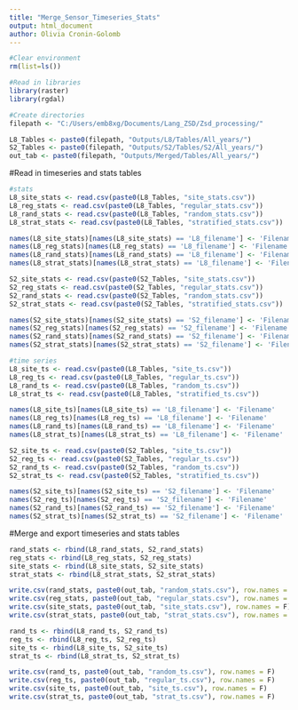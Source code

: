 ---
title: "Merge_Sensor_Timeseries_Stats"
output: html_document
author: Olivia Cronin-Golomb
---

```{r setup, include=FALSE}
#Clear environment
rm(list=ls())

#Read in libraries
library(raster)
library(rgdal)

#Create directories
filepath <- "C:/Users/emb8xg/Documents/Lang_ZSD/Zsd_processing/"

L8_Tables <- paste0(filepath, "Outputs/L8/Tables/All_years/")
S2_Tables <- paste0(filepath, "Outputs/S2/Tables/S2/All_years/")
out_tab <- paste0(filepath, "Outputs/Merged/Tables/All_years/")

```

#Read in timeseries and stats tables
```{r}
#stats
L8_site_stats <- read.csv(paste0(L8_Tables, "site_stats.csv"))
L8_reg_stats <- read.csv(paste0(L8_Tables, "regular_stats.csv"))
L8_rand_stats <- read.csv(paste0(L8_Tables, "random_stats.csv"))
L8_strat_stats <- read.csv(paste0(L8_Tables, "stratified_stats.csv"))

names(L8_site_stats)[names(L8_site_stats) == 'L8_filename'] <- 'Filename'
names(L8_reg_stats)[names(L8_reg_stats) == 'L8_filename'] <- 'Filename'
names(L8_rand_stats)[names(L8_rand_stats) == 'L8_filename'] <- 'Filename'
names(L8_strat_stats)[names(L8_strat_stats) == 'L8_filename'] <- 'Filename'

S2_site_stats <- read.csv(paste0(S2_Tables, "site_stats.csv"))
S2_reg_stats <- read.csv(paste0(S2_Tables, "regular_stats.csv"))
S2_rand_stats <- read.csv(paste0(S2_Tables, "random_stats.csv"))
S2_strat_stats <- read.csv(paste0(S2_Tables, "stratified_stats.csv"))

names(S2_site_stats)[names(S2_site_stats) == 'S2_filename'] <- 'Filename'
names(S2_reg_stats)[names(S2_reg_stats) == 'S2_filename'] <- 'Filename'
names(S2_rand_stats)[names(S2_rand_stats) == 'S2_filename'] <- 'Filename'
names(S2_strat_stats)[names(S2_strat_stats) == 'S2_filename'] <- 'Filename'

#time series
L8_site_ts <- read.csv(paste0(L8_Tables, "site_ts.csv"))
L8_reg_ts <- read.csv(paste0(L8_Tables, "regular_ts.csv"))
L8_rand_ts <- read.csv(paste0(L8_Tables, "random_ts.csv"))
L8_strat_ts <- read.csv(paste0(L8_Tables, "stratified_ts.csv"))

names(L8_site_ts)[names(L8_site_ts) == 'L8_filename'] <- 'Filename'
names(L8_reg_ts)[names(L8_reg_ts) == 'L8_filename'] <- 'Filename'
names(L8_rand_ts)[names(L8_rand_ts) == 'L8_filename'] <- 'Filename'
names(L8_strat_ts)[names(L8_strat_ts) == 'L8_filename'] <- 'Filename'

S2_site_ts <- read.csv(paste0(S2_Tables, "site_ts.csv"))
S2_reg_ts <- read.csv(paste0(S2_Tables, "regular_ts.csv"))
S2_rand_ts <- read.csv(paste0(S2_Tables, "random_ts.csv"))
S2_strat_ts <- read.csv(paste0(S2_Tables, "stratified_ts.csv"))

names(S2_site_ts)[names(S2_site_ts) == 'S2_filename'] <- 'Filename'
names(S2_reg_ts)[names(S2_reg_ts) == 'S2_filename'] <- 'Filename'
names(S2_rand_ts)[names(S2_rand_ts) == 'S2_filename'] <- 'Filename'
names(S2_strat_ts)[names(S2_strat_ts) == 'S2_filename'] <- 'Filename'

```

#Merge and export timeseries and stats tables
```{r}
rand_stats <- rbind(L8_rand_stats, S2_rand_stats)
reg_stats <- rbind(L8_reg_stats, S2_reg_stats)
site_stats <- rbind(L8_site_stats, S2_site_stats)
strat_stats <- rbind(L8_strat_stats, S2_strat_stats)

write.csv(rand_stats, paste0(out_tab, "random_stats.csv"), row.names = F)
write.csv(reg_stats, paste0(out_tab, "regular_stats.csv"), row.names = F)
write.csv(site_stats, paste0(out_tab, "site_stats.csv"), row.names = F)
write.csv(strat_stats, paste0(out_tab, "strat_stats.csv"), row.names = F)

rand_ts <- rbind(L8_rand_ts, S2_rand_ts)
reg_ts <- rbind(L8_reg_ts, S2_reg_ts)
site_ts <- rbind(L8_site_ts, S2_site_ts)
strat_ts <- rbind(L8_strat_ts, S2_strat_ts)

write.csv(rand_ts, paste0(out_tab, "random_ts.csv"), row.names = F)
write.csv(reg_ts, paste0(out_tab, "regular_ts.csv"), row.names = F)
write.csv(site_ts, paste0(out_tab, "site_ts.csv"), row.names = F)
write.csv(strat_ts, paste0(out_tab, "strat_ts.csv"), row.names = F)

```
